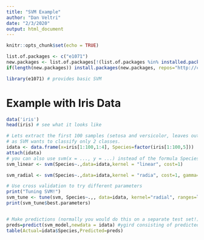 ```yaml
---
title: "SVM Example"
author: "Dan Veltri"
date: "2/3/2020"
output: html_document
---
```


```r
knitr::opts_chunk$set(echo = TRUE)

list.of.packages <- c("e1071")
new.packages <- list.of.packages[!(list.of.packages %in% installed.packages()[,"Package"])]
if(length(new.packages)) install.packages(new.packages, repos="http://cran.r-project.org")

library(e1071) # provides basic SVM 
```

# Example with Iris Data 

```r
data('iris')
head(iris) # see what it looks like

# Lets extract the first 100 samples (setosa and versicolor, leaves out virginica)
# as SVM wants to classify only 2 classes.
idata <- data.frame(x=iris[1:100,1:4], Species=factor(iris[1:100,5]))
attach(idata)
# you can also use svm(x = ..., y = ...) instead of the formula Species ~ .
svm_linear <- svm(Species~.,data=idata,kernel = "linear", cost=1) 

svm_radial <- svm(Species~.,data=idata,kernel = "radia", cost=1, gamma=10) 

# Use cross validation to try different parameters
print("Tuning SVM!")
svm_tune <- tune(svm, Species~.,, data=idata, kernel="radial", ranges=list(cost=10^(-1:3), gamma=c(0.05,0.1,.5,1,2)))
print(svm_tune$best.parameters)


# Make predictions (normally you would do this on a separate test set!)
preds=predict(svm_model,newdata = idata) #ygird consisting of predicted Response values
table(Actual=idata$Species,Predicted=preds)
```
